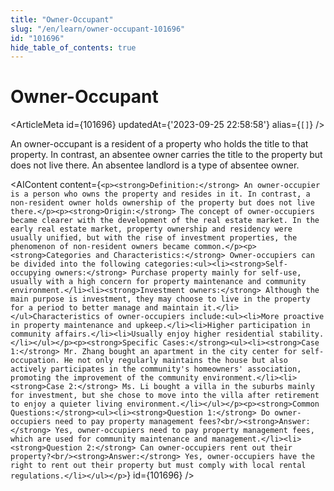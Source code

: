 ```yaml
---
title: "Owner-Occupant"
slug: "/en/learn/owner-occupant-101696"
id: "101696"
hide_table_of_contents: true
---
```



# Owner-Occupant

<ArticleMeta id={101696} updatedAt={'2023-09-25 22:58:58'} alias={`[]`} />
<div className='border-solid border-b border-t-0 my-4 border-[var(--ifm-color-gray-300)]' />

An owner-occupant is a resident of a property who holds the title to that property. In contrast, an absentee owner carries the title to the property but does not live there. An absentee landlord is a type of absentee owner.

<AIContent content={`<p><strong>Definition:</strong> An owner-occupier is a person who owns the property and resides in it. In contrast, a non-resident owner holds ownership of the property but does not live there.</p><p><strong>Origin:</strong> The concept of owner-occupiers became clearer with the development of the real estate market. In the early real estate market, property ownership and residency were usually unified, but with the rise of investment properties, the phenomenon of non-resident owners became common.</p><p><strong>Categories and Characteristics:</strong> Owner-occupiers can be divided into the following categories:<ul><li><strong>Self-occupying owners:</strong> Purchase property mainly for self-use, usually with a high concern for property maintenance and community environment.</li><li><strong>Investment owners:</strong> Although the main purpose is investment, they may choose to live in the property for a period to better manage and maintain it.</li></ul>Characteristics of owner-occupiers include:<ul><li>More proactive in property maintenance and upkeep.</li><li>Higher participation in community affairs.</li><li>Usually enjoy higher residential stability.</li></ul></p><p><strong>Specific Cases:</strong><ul><li><strong>Case 1:</strong> Mr. Zhang bought an apartment in the city center for self-occupation. He not only regularly maintains the house but also actively participates in the community's homeowners' association, promoting the improvement of the community environment.</li><li><strong>Case 2:</strong> Ms. Li bought a villa in the suburbs mainly for investment, but she chose to move into the villa after retirement to enjoy a quieter living environment.</li></ul></p><p><strong>Common Questions:</strong><ul><li><strong>Question 1:</strong> Do owner-occupiers need to pay property management fees?<br/><strong>Answer:</strong> Yes, owner-occupiers need to pay property management fees, which are used for community maintenance and management.</li><li><strong>Question 2:</strong> Can owner-occupiers rent out their property?<br/><strong>Answer:</strong> Yes, owner-occupiers have the right to rent out their property but must comply with local rental regulations.</li></ul></p>`} id={101696} />
